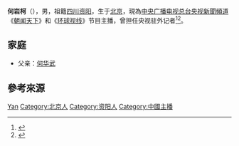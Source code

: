 {{艺人
|姓名     = 何岩柯
|类型     = 新闻主播
|图片     = 
|图片简介 = 
|本名     = 何赟
|英文名   =
|暱稱     =
|其他藝名 = 
|國籍     = {{PRC}}
|民族     = [[汉族|汉族]]
|籍貫     = 
|出生日期 = {{Birth date and age|1982|5|27}} 
|出生地點 = {{CHN}}[[北京市|北京市]]
|逝世日期 = <!-- {{Death date and age|YYYY|MM|DD|YYYY|MM|DD}}（死亡在前，出生在后） -->
|逝世地點 = 
|職業     = [[主持人|主持人]]
|語言     = [[普通话|國語]]
|教育程度 = [[中国传媒大学|中国传媒大学]]<br>[[剑桥大学|剑桥大学]]
|宗教信仰 = 
|配偶     = 
|兒女     = 
|父母     = 
|代表作   = 
|活躍年代 = 
|經紀公司 = 
|獎項     = 
|網站     = 
}}

'''何岩柯'''（{{bd|1982年|5月27日}}），男，祖籍[[四川|四川]][[资阳市|资阳]]，生于[[北京|北京]]，現為[[中央广播电视总台|中央广播电视总台]][[央视新聞頻道|央视新聞頻道]]《[[朝闻天下|朝闻天下]]》和《[[环球视线|环球视线]]》节目主播，曾担任央视驻外记者<ref>{{cite news |title=记者再走长征路 古田会议永放光芒 |url=https://news.sina.com.cn/c/2019-06-18/doc-ihytcitk6081393.shtml |author=邹少欢 |publisher=央視 |date=2019-06-18 |accessdate=2020-07-27 |archive-date=2019-07-12 |archive-url=https://web.archive.org/web/20190712125802/https://news.sina.com.cn/c/2019-06-18/doc-ihytcitk6081393.shtml |dead-url=no }}</ref><ref>{{cite news |title=央视主持人来福州啦！推荐了这些个人书单 |url=https://news.xmnn.cn/xmnn/2019/08/16/100582857.shtml |author=张林,赖旭华 |publisher=福州日报 |date=2019-08-16 |accessdate=2020-07-27 |archive-date=2020-07-27 |archive-url=https://web.archive.org/web/20200727050333/https://news.xmnn.cn/xmnn/2019/08/16/100582857.shtml |dead-url=no }}</ref>。

== 家庭 ==
* 父亲：[[何华武|何华武]]

== 參考來源 ==
{{reflist}}

{{Authority control}}
{{DEFAULTSORT:He何}}
[[Category:何姓|Yan]]
[[Category:北京人|Category:北京人]]
[[Category:资阳人|Category:资阳人]]
[[Category:中國主播|Category:中國主播]]